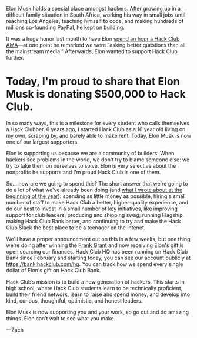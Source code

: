 Elon Musk holds a special place amongst hackers. After growing up in a
difficult family situation in South Africa, working his way in small jobs until
reaching Los Angeles, teaching himself to code, and making hundreds of millions
co-founding PayPal, he kept on building.

It was a huge honor last month to have Elon [spend an hour a Hack Club
AMA](https://youtu.be/riru9OzScwk)—at one point he remarked we were “asking
better questions than all the mainstream media.” Afterwards, Elon wanted to
support Hack Club further.

# Today, I'm proud to share that Elon Musk is donating $500,000 to Hack Club.

In so many ways, this is a milestone for every student who calls themselves a
Hack Clubber. 6 years ago, I started Hack Club as a 16 year old living on my
own, scraping by, and barely able to make rent. Today, Elon Musk is now one of
our largest supporters.

Elon is supporting us because we are a community of builders. When hackers see
problems in the world, we don't try to blame someone else: we try to take them
on ourselves to solve. Elon is very selective about the nonprofits he supports
and I'm proud Hack Club is one of them.

So... how are we going to spend this? The short answer that we're going to do a
lot of what we've already been doing (and [what I wrote about at the beginning
of the year](https://zachinto2020.wordpress.com/2019/12/31/as-midnight-approaches/)):
spending as little money as possible, hiring a small number of staff to make
Hack Club a better, higher-quality experience, and do our best to invest in a
small number of key initiatives, like improving support for club leaders,
producing and shipping swag, running Flagship, making Hack Club Bank better,
and continuing to try and make the Hack Club Slack the best place to be a
teenager on the intenet.

We'll have a proper announcement out on this in a few weeks, but one thing
we're doing after winning the [Frank Grant](https://grant.frank.ly/) and now
receiving Elon's gift is open sourcing our finances. Hack Club HQ has been
running on Hack Club Bank since February and starting today, you can see our
account publicly at https://bank.hackclub.com/hq. You can track how we spend
every single dollar of Elon's gift on Hack Club Bank.

Hack Club’s mission is to build a new generation of hackers. This starts in
high school, where Hack Club students learn to be technically proficient, build
their friend network, learn to raise and spend money, and develop into kind,
curious, thoughtful, optimistic, and honest leaders.

Elon Musk is now supporting you and your work, so go out and do amazing things.
Elon can’t wait to see what you make.

—Zach
